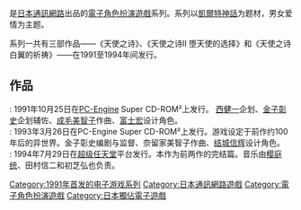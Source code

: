 {{NoteTA
| G1=Games
}}
{{Infobox VG series
| title = 天使之詩
| japanese = 天使の詩
| english =
| image =
| caption =
| genre =
| developer = [[日本通訊網路|日本通訊網路]]
| publisher = 日本通訊網路
| creator = 西健一、金子彰史
| writer = 金子彰史
| artist = 富士宏、[[结城信辉|结城信辉]]
| composer = 成毛美智子、[[樱庭统|樱庭统]]<br />田村信二、初芝弘也
| platform = [[PC-Engine|PC-Engine]] Super CD-ROM²、[[超级任天堂|超级任天堂]]
| first release version = 天使之诗
| first release date = 1991年10月25日
| latest release version = 天使之诗 白翼的祷告
| latest release date = 1994年7月29日
| spinoffs =
| website =
}}

{{Vgsname|天使之詩|ja=天使の詩}}是[[日本通訊網路|日本通訊網路]]出品的[[電子角色扮演遊戲|電子角色扮演遊戲]]系列。系列以[[凱爾特神話|凱爾特神話]]为题材，男女爱情为主题。

系列一共有三部作品——《天使之诗》、《天使之诗II 堕天使的选择》和《天使之诗 白翼的祈祷》——在1991至1994年间发行。

== 作品 ==

; {{vgname|天使之诗|bracket=no|ja=天使の詩}} : 1991年10月25日在[[PC-Engine|PC-Engine]] Super CD-ROM²上发行。 [[西健一|西健一]]企划、[[金子彰史|金子彰史]]企划辅佐、[[成毛美智子|成毛美智子]]作曲、[[富士宏|富士宏]]设计角色。
; {{vgname|天使之诗II 堕天使的选择|bracket=no|ja=天使の詩II 堕天使の選択}} : 1993年3月26日在PC-Engine Super CD-ROM²上发行。游戏设定于前作约100年后的异世界。金子彰史编剧与监督、奈留家美智子作曲、[[结城信辉|结城信辉]]设计角色。
; {{Vgname|天使之诗 白翼的祈祷|bracket=no|ja=天使の詩 白き翼の祈り}} : 1994年7月29日在[[超级任天堂|超级任天堂]]平台发行。本作为前两作的完结篇。音乐由[[樱庭统|樱庭统]]、田村信二和初芝弘也负责。

{{DEFAULTSORT:Tenshi no Uta}}
[[Category:1991年首发的电子游戏系列|Category:1991年首发的电子游戏系列]]
[[Category:日本通訊網路遊戲|Category:日本通訊網路遊戲]]
[[Category:電子角色扮演遊戲|Category:電子角色扮演遊戲]]
[[Category:日本獨佔電子遊戲|Category:日本獨佔電子遊戲]]

{{rpg-videogame-stub}}